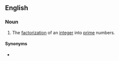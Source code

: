 ==English==

===Noun===
{{en-noun|head=[[prime]] [[decomposition]]}}

# {{lb|en|mathematics}} The [[factorization]] of an [[integer]] into [[prime]] numbers.

====Synonyms====
* {{l|en|prime factorization}}